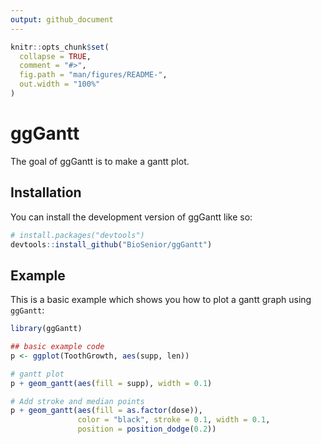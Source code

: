 ```yaml
---
output: github_document
---
```


<!-- README.md is generated from README.Rmd. Please edit that file -->

```r
knitr::opts_chunk$set(
  collapse = TRUE,
  comment = "#>",
  fig.path = "man/figures/README-",
  out.width = "100%"
)
```

# ggGantt

<!-- badges: start -->
<!-- badges: end -->

The goal of ggGantt is to make a gantt plot.

## Installation

You can install the development version of ggGantt like so:

``` r
# install.packages("devtools")
devtools::install_github("BioSenior/ggGantt")
```

## Example

This is a basic example which shows you how to plot a gantt graph using `ggGantt`:

```r
library(ggGantt)

## basic example code
p <- ggplot(ToothGrowth, aes(supp, len))

# gantt plot
p + geom_gantt(aes(fill = supp), width = 0.1)
```


```r
# Add stroke and median points
p + geom_gantt(aes(fill = as.factor(dose)),
               color = "black", stroke = 0.1, width = 0.1,
               position = position_dodge(0.2))
```
